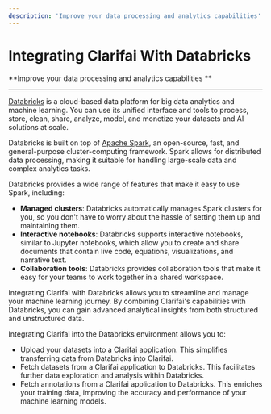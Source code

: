 ```yaml
---
description: 'Improve your data processing and analytics capabilities'
---
```


# Integrating Clarifai With Databricks

**Improve your data processing and analytics capabilities **
<hr />

[Databricks](https://docs.databricks.com/en/introduction/index.html) is a cloud-based data platform for big data analytics and machine learning. You can use its unified interface and tools to process, store, clean, share, analyze, model, and monetize your datasets and AI solutions at scale. 

Databricks is built on top of [Apache Spark](https://spark.apache.org/), an open-source, fast, and general-purpose cluster-computing framework. Spark allows for distributed data processing, making it suitable for handling large-scale data and complex analytics tasks.

Databricks provides a wide range of features that make it easy to use Spark, including:

- **Managed clusters**: Databricks automatically manages Spark clusters for you, so you don't have to worry about the hassle of setting them up and maintaining them.
- **Interactive notebooks**: Databricks supports interactive notebooks, similar to Jupyter notebooks, which allow you to create and share documents that contain live code, equations, visualizations, and narrative text.
- **Collaboration tools**: Databricks provides collaboration tools that make it easy for your teams to work together in a shared workspace. 

Integrating Clarifai with Databricks allows you to streamline and manage your machine learning journey. By combining Clarifai's capabilities with Databricks, you can gain advanced analytical insights from both structured and unstructured data. 

Integrating Clarifai into the Databricks environment allows you to:

- Upload your datasets into a Clarifai application. This simplifies transferring data from Databricks into Clarifai. 
- Fetch datasets from a Clarifai application to Databricks. This facilitates further data exploration and analysis within Databricks. 
- Fetch annotations from a Clarifai application to Databricks. This enriches your training data, improving the accuracy and performance of your machine learning models. 
